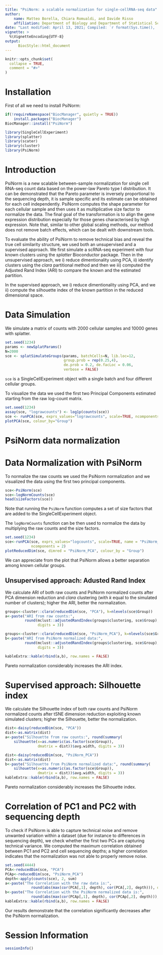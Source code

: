 ```yaml
---
title: "PsiNorm: a scalable normalization for single-cellRNA-seq data"
author: 
    name: Matteo Borella, Chiara Romualdi, and Davide Risso
    affiliation: Department of Biology and Department of Statistical Sciences, University of Padova 
date: "Last modified: April 13, 2021; Compiled: `r format(Sys.time(), '%B %d, %Y')`"
vignette: >
  %\VignetteEncoding{UTF-8}
output:
      BiocStyle::html_document  
---
```


<!--
%\VignetteEngine{knitr::rmarkdown}
%\VignetteIndexEntry{PsiNorm vignette}
-->

```r
knitr::opts_chunk$set(
  collapse = TRUE,
  comment = "#>"
)
```

# Installation

First of all we need to install PsiNorm:

```r
if(!requireNamespace("BiocManager", quietly = TRUE))
    install.packages("BiocManager")
BiocManager::install("PsiNorm")
```

```r
library(SingleCellExperiment)
library(splatter)
library(scater)
library(cluster)
library(PsiNorm)
```

# Introduction

PsiNorm is a new scalable between-sample normalization for single cell RNA-seq count data based on the power-law Pareto type I distribution. It can be demonstrated that the Pareto parameter is inversely proportional to the sequencing depth, it is sample specific and its estimate can be obtained for each cell independently. PsiNorm computes the shape parameter for each cellular sample and then uses it as multiplicative size factor to normalize the data. The final goal of the transformation is to align the gene expression distribution especially for those genes characterised by high expression. Note that, similar to other global scaling methods, our method does not remove batch effects, which can be dealt with downstream tools. 

To evaluate the ability of PsiNorm to remove technical bias and  reveal the true cell similarity structure, we used both an unsupervised and a supervised approach.
We first simulate a scRNA-seq experiment with four known clusters using the _splatter_ Bioconductor package.  Then in the unsupervised approach, we i) reduce dimentionality using PCA, ii) identify clusters using the _clara_ partitional method and then we iii)  computed the Adjusted Rand Index (ARI) to compare the known and the estimated partition.

In the supervised approach, we i) reduce dimentionality using PCA, and we  ii)  compute the silhouette index of the  known partition in the reduced dimensional space. 

# Data Simulation

We simulate a matrix of counts with 2000 cellular samples and 10000 genes with splatter.

```r
set.seed(1234)
params <- newSplatParams()
N=2000
sce <- splatSimulateGroups(params, batchCells=N, lib.loc=12,
                           group.prob = rep(0.25,4),
                           de.prob = 0.2, de.facLoc = 0.06,
                           verbose = FALSE) 
```

`sce` is a SingleCellExperiment object with a single batch and four different cellular groups.

To visualize the data we used the first two Principal Components estimated starting from the raw log-count matrix.

```r
set.seed(1234)
assay(sce, "lograwcounts") <- log1p(counts(sce))
sce <- runPCA(sce, exprs_values="lograwcounts", scale=TRUE, ncomponents = 2)
plotPCA(sce, colour_by="Group")
```

# PsiNorm data normalization 

# Data Normalization with PsiNorm 

To normalize the raw counts we used the PsiNorm normalization and we visualized the data using the first two principal components. 

```r
sce<-PsiNorm(sce)
sce<-logNormCounts(sce)
head(sizeFactors(sce))
```

Note that running the `PsiNorm` function computes a set of size factors that are added to the SingleCellExperiment object.

The `logNormCounts` function can be then used to normalize the data by multiplying the raw counts and the size factors.

```r
set.seed(1234)
sce<-runPCA(sce, exprs_values="logcounts", scale=TRUE, name = "PsiNorm_PCA",
            ncomponents = 2)
plotReducedDim(sce, dimred = "PsiNorm_PCA", colour_by = "Group")
```

We can appreciate from the plot that PsiNorm allows a better separation among known cellular groups.

## Unsupervised approach: Adusted Rand Index  

We calculate ARI of both raw counts and PsiNorm normalized counts after PCA dimension reduction and $clara$ clustering (with $k$ equal to the simulated number of clusters); higher the ARI, better the normalization. 

```r
groups<-cluster::clara(reducedDim(sce, "PCA"), k=nlevels(sce$Group))
a<-paste("ARI from raw counts:", 
         round(mclust::adjustedRandIndex(groups$clustering, sce$Group), 
               digits = 3))

groups<-cluster::clara(reducedDim(sce, "PsiNorm_PCA"), k=nlevels(sce$Group))
b<-paste("ARI from PsiNorm normalized data:",
         round(mclust::adjustedRandIndex(groups$clustering, sce$Group), 
               digits = 3))

kableExtra::kable(rbind(a,b), row.names = FALSE)
```

Pareto normalization considerably increases the ARI index.

# Supervised approach: Silhouette index

We calculate the Silhouette index of both raw counts and PsiNorm normalized counts after tSNE dimension reduction exploiting known simulated clusters; higher the Silhouette, better the normalization. 

```r
dist<-daisy(reducedDim(sce, "PCA"))
dist<-as.matrix(dist)
a<-paste("Silhouette from raw counts:", round(summary(
    silhouette(x=as.numeric(as.factor(sce$Group)),
               dmatrix = dist))$avg.width, digits = 3))

dist<-daisy(reducedDim(sce, "PsiNorm_PCA"))
dist<-as.matrix(dist)
b<-paste("Silhouette from PsiNorm normalized data:", round(summary(
    silhouette(x=as.numeric(as.factor(sce$Group)),
               dmatrix = dist))$avg.width, digits = 3))
kableExtra::kable(rbind(a,b), row.names = FALSE)
```

Pareto normalization considerably increases the Silhouette index. 

# Correlation of PC1 and PC2 with sequencing depth

To check if PsiNorm is able to capture technical noise and remove unwanted variation within a dataset (due for instance to differences in sequencing depth), we check whether the first two PCs are capturing technical variance. We computed the maximum correlation obtained between PC1 and PC2 and cell sequencing depths; a higher correlation indicates that the normalization was not able to properly remove noise.

```r
set.seed(4444)
PCA<-reducedDim(sce, "PCA") 
PCAp<-reducedDim(sce, "PsiNorm_PCA")
depth<-apply(counts(sce), 2, sum)
a<-paste("The Correlation with the raw data is:",
            round(abs(max(cor(PCA[,1], depth), cor(PCA[,2], depth))), digits=3))
b<-paste("The Correlation with the PsiNorm normalized data is:",
            round(abs(max(cor(PCAp[,1], depth), cor(PCAp[,2], depth))), digits = 3))
kableExtra::kable(rbind(a,b), row.names = FALSE)
```

Our results demonstrate that the correlation significantly decreases after the PsiNorm normalization.

# Session Information

```r
sessionInfo()
```